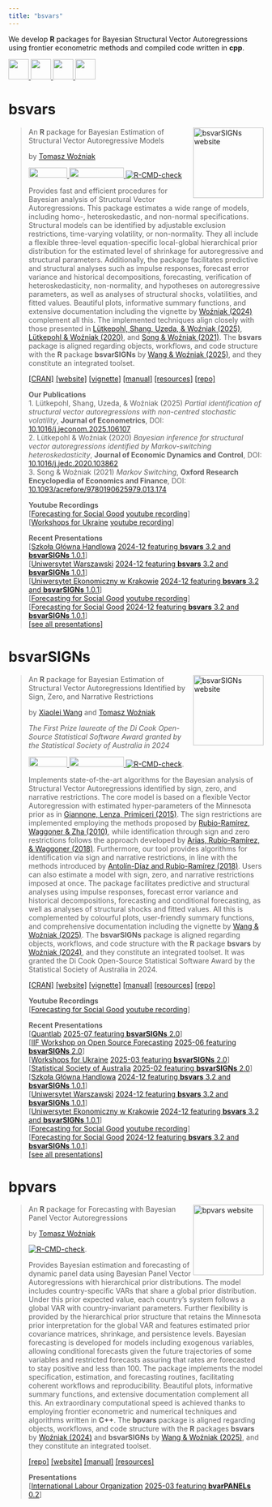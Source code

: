 ```yaml
---
title: "bsvars"
---
```


We develop **R** packages for Bayesian Structural Vector Autoregressions using frontier econometric methods and compiled code written in **cpp**.

<a href="mailto:contact@bsvars.org"> <img src="https://raw.githubusercontent.com/FortAwesome/Font-Awesome/6.x/svgs/solid/envelope.svg" width="40" height="40"/> </a> 
<a href="https://github.com/bsvars/bsvars"> <img src="https://raw.githubusercontent.com/FortAwesome/Font-Awesome/6.x/svgs/brands/github.svg" width="40" height="40"/> </a> 
<a href="https://bsky.app/profile/bsvars.org"> <img src="https://upload.wikimedia.org/wikipedia/commons/7/7a/Bluesky_Logo.svg" width="40" height="40"/> </a>
<a rel="me" href="https://fosstodon.org/@bsvars"> <img src="https://raw.githubusercontent.com/FortAwesome/Font-Awesome/6.x/svgs/brands/mastodon.svg" width="40" height="40"/> </a>

# bsvars 

<a href="https://bsvars.org/bsvars/"><img src="bsvars.png" align="right" height="139" alt="bsvarSIGNs website" /></a>

> An **R** package for Bayesian Estimation of Structural Vector Autoregressive Models
>
> by [Tomasz Woźniak](https://github.com/donotdespair)
>
> <a href="https://cran.r-project.org/package=bsvars"> <img src="https://www.r-pkg.org/badges/version/bsvars" width="76" height="20"/> </a> 
<a href="https://cran.r-project.org/package=bsvars"> <img src="http://cranlogs.r-pkg.org/badges/grand-total/bsvars" width="108" height="20"/> </a>  [![R-CMD-check](https://github.com/bsvars/bsvars/actions/workflows/R-CMD-check.yaml/badge.svg)](https://github.com/bsvars/bsvars/actions/workflows/R-CMD-check.yaml)
>
> Provides fast and efficient procedures for Bayesian analysis of Structural Vector Autoregressions. This package estimates a wide range of models, including homo-, heteroskedastic, and non-normal specifications. Structural models can be identified by adjustable exclusion restrictions, time-varying volatility, or non-normality. They all include a flexible three-level equation-specific local-global hierarchical prior distribution for the estimated level of shrinkage for autoregressive and structural parameters. Additionally, the package facilitates predictive and structural analyses such as impulse responses, forecast error variance and historical decompositions, forecasting, verification of heteroskedasticity, non-normality, and hypotheses on autoregressive parameters, as well as analyses of structural shocks, volatilities, and fitted values. Beautiful plots, informative summary functions, and extensive documentation including the vignette by [Woźniak (2024)](http://doi.org/10.48550/arXiv.2410.15090) complement all this. The implemented techniques align closely with those presented in [Lütkepohl, Shang, Uzeda, & Woźniak (2025)](https://doi.org/10.1016/j.jeconom.2025.106107), [Lütkepohl & Woźniak (2020)](http://doi.org/10.1016/j.jedc.2020.103862), and [Song & Woźniak (2021)](http://doi.org/10.1093/acrefore/9780190625979.013.174). The **bsvars** package is aligned regarding objects, workflows, and code structure with the **R** package **bsvarSIGNs** by [Wang & Woźniak (2025)](http://doi.org/10.32614/CRAN.package.bsvarSIGNs), and they constitute an integrated toolset.
>
> [[CRAN]](https://cran.r-project.org/package=bsvars) [[website]](https://bsvars.org/bsvars/) [[vignette]](http://doi.org/10.48550/arXiv.2410.15090) [[manual]](https://cran.r-project.org/web/packages/bsvars/bsvars.pdf) [[resources]](https://bsvars.org/bsvars/#resources) [[repo]](https://github.com/bsvars/bsvars)\
>
> **Our Publications**\
> 1. Lütkepohl, Shang, Uzeda, & Woźniak (2025) *Partial identification of structural vector autoregressions with non-centred stochastic volatility*, **Journal of Econometrics**, DOI: [10.1016/j.jeconom.2025.106107](https://doi.org/10.1016/j.jeconom.2025.106107)\
> 2. Lütkepohl & Woźniak (2020) *Bayesian inference for structural vector autoregressions identified by Markov-switching heteroskedasticity*, **Journal of Economic Dynamics and Control**, DOI: [10.1016/j.jedc.2020.103862](http://doi.org/10.1016/j.jedc.2020.103862)\
> 3. Song & Woźniak (2021) *Markov Switching*, **Oxford Research Encyclopedia of Economics and Finance**, DOI: [10.1093/acrefore/9780190625979.013.174](http://doi.org/10.1093/acrefore/9780190625979.013.174)
>
> **Youtube Recordings**\
> [[Forecasting for Social Good](https://www.f4sg.org/) [youtube recording](https://youtu.be/QT02OTZWW14)]\
> [[Workshops for Ukraine](https://sites.google.com/view/dariia-mykhailyshyna/main/r-workshops-for-ukraine) [youtube recording](https://www.youtube.com/watch?v=2iO0yrD0EtU)]\
>
> **Recent Presentations**\
> [[Szkoła Główna Handlowa](https://www.sgh.waw.pl/) [2024-12 featuring **bsvars** 3.2 and **bsvarSIGNs** 1.0.1](https://bsvars.org/2024-12-sgh/)]\
> [[Uniwersytet Warszawski](https://www.wne.uw.edu.pl/) [2024-12 featuring **bsvars** 3.2 and **bsvarSIGNs** 1.0.1](https://bsvars.org/2024-12-uwwne/)]\
> [[Uniwersytet Ekonomiczny w Krakowie](https://uek.krakow.pl/) [2024-12 featuring **bsvars** 3.2 and **bsvarSIGNs** 1.0.1](https://bsvars.org/2024-12-uek/)]\
> [[Forecasting for Social Good](https://www.f4sg.org/) [youtube recording](https://youtu.be/QT02OTZWW14)]\
> [[Forecasting for Social Good](https://www.f4sg.org/) [2024-12 featuring **bsvars** 3.2 and **bsvarSIGNs** 1.0.1](https://bsvars.org/2024-12-F4SG/)]\
> [[see all presentations]](https://bsvars.org/bsvars/#resources)\


# bsvarSIGNs 

<a href="https://bsvars.org/bsvarSIGNs/"><img src="bsvarSIGNs.png" align="right" height="139" alt="bsvarSIGNs website" /></a>

> An **R** package for Bayesian Estimation of Structural Vector Autoregressions Identified by Sign, Zero, and Narrative Restrictions
>
> by [Xiaolei Wang](https://github.com/adamwang15) and [Tomasz Woźniak](https://github.com/donotdespair)
>
> *The First Prize laureate of the Di Cook Open-Source Statistical Software Award granted by the Statistical Society of Australia in 2024*
>
> <a href="https://cran.r-project.org/package=bsvarSIGNs"> <img src="https://www.r-pkg.org/badges/version/bsvarSIGNs" width="76" height="20"/> </a> 
<a href="https://cran.r-project.org/package=bsvarSIGNs"> <img src="http://cranlogs.r-pkg.org/badges/grand-total/bsvarSIGNs" width="108" height="20"/> </a>
[![R-CMD-check](https://github.com/bsvars/bsvarSIGNs/actions/workflows/R-CMD-check.yaml/badge.svg)](https://github.com/bsvars/bsvarSIGNs/actions/workflows/R-CMD-check.yaml).
>
> Implements state-of-the-art algorithms for the Bayesian analysis of Structural Vector Autoregressions identified by sign, zero, and narrative restrictions. The core model is based on a flexible Vector Autoregression with estimated hyper-parameters of the Minnesota prior as in  [Giannone, Lenza, Primiceri (2015)](http://doi.org/10.1162/REST_a_00483). The sign restrictions are implemented employing the methods proposed by [Rubio-Ramírez, Waggoner & Zha (2010)](http://doi.org/10.1111/j.1467-937X.2009.00578.x), while identification through sign and zero restrictions follows the approach developed by [Arias, Rubio-Ramírez, & Waggoner (2018)](http://doi.org/10.3982/ECTA14468). Furthermore, our tool provides algorithms for identification via sign and narrative restrictions, in line with the methods introduced by [Antolín-Díaz and Rubio-Ramírez (2018)](http://doi.org/10.1257/aer.20161852). Users can also estimate a model with sign, zero, and narrative restrictions imposed at once. The package facilitates predictive and structural analyses using impulse responses, forecast error variance and historical decompositions, forecasting and conditional forecasting, as well as analyses of structural shocks and fitted values. All this is complemented by colourful plots, user-friendly summary functions, and comprehensive documentation including the vignette by [Wang & Woźniak (2025)](https://doi.org/10.48550%2FarXiv.2501.16711). The **bsvarSIGNs** package is aligned regarding objects, workflows, and code structure with the **R** package **bsvars** by [Woźniak (2024)](http://doi.org/10.32614/CRAN.package.bsvars), and they constitute an integrated toolset. It was granted the Di Cook Open-Source Statistical Software Award by the Statistical Society of Australia in 2024.
>
> [[CRAN]](https://cran.r-project.org/package=bsvarSIGNs) [[website]](https://bsvars.org/bsvarSIGNs/) [[vignette]](https://doi.org/10.48550%2FarXiv.2501.16711) [[manual]](https://cran.r-project.org/web/packages/bsvarSIGNs/bsvarSIGNs.pdf) [[resources]](https://bsvars.org/bsvarSIGNs/#resources) [[repo]](https://github.com/bsvars/bsvarSIGNs)\
>
> **Youtube Recordings**\
> [[Forecasting for Social Good](https://www.f4sg.org/) [youtube recording](https://youtu.be/QT02OTZWW14)]\
>
> **Recent Presentations**\
> [[Quantlab](https://quantilab.github.io/) [2025-07 featuring **bsvarSIGNs** 2.0](https://bsvars.org/2025-07-28-QuantLab/)]\
> [[IIF Workshop on Open Source Forecasting](https://event.nectric.com.au/iif-osf/) [2025-06 featuring **bsvarSIGNs** 2.0](https://bsvars.org/2025-06-iifosf/)]\
> [[Workshops for Ukraine](https://sites.google.com/view/dariia-mykhailyshyna/main/r-workshops-for-ukraine) [2025-03 featuring **bsvarSIGNs** 2.0](https://bsvars.org/2025-03-bsvarSIGNs-w4UKR/)]\
> [[Statistical Society of Australia](https://statsoc.org.au/) [2025-02 featuring **bsvarSIGNs** 2.0](https://bsvars.org/2025-02-DiCook/)]\
> [[Szkoła Główna Handlowa](https://www.sgh.waw.pl/) [2024-12 featuring **bsvars** 3.2 and **bsvarSIGNs** 1.0.1](https://bsvars.org/2024-12-sgh/)]\
> [[Uniwersytet Warszawski](https://www.wne.uw.edu.pl/) [2024-12 featuring **bsvars** 3.2 and **bsvarSIGNs** 1.0.1](https://bsvars.org/2024-12-uwwne/)]\
> [[Uniwersytet Ekonomiczny w Krakowie](https://uek.krakow.pl/) [2024-12 featuring **bsvars** 3.2 and **bsvarSIGNs** 1.0.1](https://bsvars.org/2024-12-uek/)]\
> [[Forecasting for Social Good](https://www.f4sg.org/) [youtube recording](https://youtu.be/QT02OTZWW14)]\
> [[Forecasting for Social Good](https://www.f4sg.org/) [2024-12 featuring **bsvars** 3.2 and **bsvarSIGNs** 1.0.1](https://bsvars.org/2024-12-F4SG/)]\
> [[see all presentations]](https://bsvars.org/bsvarSIGNs/#resources)\



# bpvars

<a href="https://bsvars.org/bpvars/"><img src="bpvars.png" align="right" height="139" alt="bpvars website" /></a>

> An **R** package for Forecasting with Bayesian Panel Vector Autoregressions
>
> by [Tomasz Woźniak](https://github.com/donotdespair)
> 
> [![R-CMD-check](https://github.com/bsvars/bpvars/actions/workflows/R-CMD-check.yaml/badge.svg)](https://github.com/bsvars/bpvars/actions/workflows/R-CMD-check.yaml).
>
> Provides Bayesian estimation and forecasting of dynamic panel data using Bayesian Panel Vector Autoregressions with hierarchical prior distributions. The model includes country-specific VARs that share a global prior distribution. Under this prior expected value, each country's system follows a global VAR with country-invariant parameters. Further flexibility is provided by the hierarchical prior structure that retains the Minnesota prior interpretation for the global VAR and features estimated prior covariance matrices, shrinkage, and persistence levels. Bayesian forecasting is developed for models including exogenous variables, allowing conditional forecasts given the future trajectories of some variables and restricted forecasts assuring that rates are forecasted to stay positive and less than 100. The package implements the model specification, estimation, and forecasting routines, facilitating coherent workflows and reproducibility. Beautiful plots, informative summary functions, and extensive documentation complement all this. An extraordinary computational speed is achieved thanks to employing frontier econometric and numerical techniques and algorithms written in **C++**. The **bpvars** package is aligned regarding objects, workflows, and code structure with the **R** packages **bsvars** by [Woźniak (2024)](http://doi.org/10.32614/CRAN.package.bsvars) and **bsvarSIGNs** by [Wang & Woźniak (2025)](http://doi.org/10.32614/CRAN.package.bsvarSIGNs), and they constitute an integrated toolset.
> 
> [[repo]](https://github.com/bsvars/bpvars) [[website]](https://bsvars.org/bpvars/) [[manual]](extra/bvarPANELs_0.2.pdf) [[resources]](https://bsvars.org/bpvars/#resources)
>
> **Presentations**\
> [[International Labour Organization](https://www.ilo.org/) [2025-03 featuring **bvarPANELs** 0.2](https://bsvars.org/2025-03-bvarPANELs-ilo/)]\




<!-- # bsvarTVPs -->

<!-- > An **R** package for Bayesian Structural VARs with Time-Varying Identification -->
<!-- > -->
<!-- > by [Tomasz Woźniak](https://github.com/donotdespair) and [Annika Camehl](https://github.com/aschnuecker) -->
<!-- > -->
<!-- > Efficient algorithms for Bayesian estimation of Structural Vector Autoregressions (VARs) with Stochastic Volatility heteroskedasticity, Markov-switching and Time-Varying Identification of the Structural Matrix, and a three-level global-local hierarchical prior shrinkage for the structural and autoregressive matrices. The models were developed for a paper by [Camehl & Woźniak (2025)](https://doi.org/10.48550/arXiv.2502.19659) titled *Time-Varying Identification of Structural Vector Autoregressions*. The 'bsvarTVPs' package is aligned regarding objects, workflows, and code structure with the R packages 'bsvars' by [Woźniak (2024)](https://doi.org/10.32614/CRAN.package.bsvars) and 'bsvarSIGNs' by [Wang & Woźniak (2025)](https://doi.org/10.32614/CRAN.package.bsvarSIGNs), and they constitute an integrated toolset. -->
<!-- >  -->
<!-- > [[repo]](https://github.com/bsvars/bsvarTVPs) [[working paper]](https://doi.org/10.48550/arXiv.2502.19659) -->
